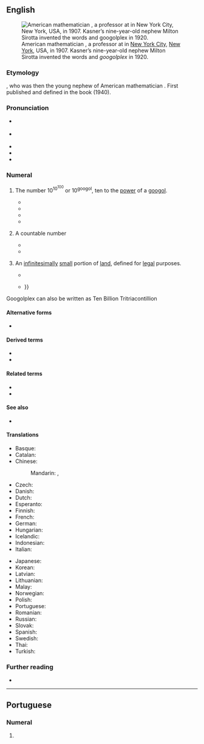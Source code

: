==English==
{{was wotd|2016|September|4}}
[[File:PSM V70 D187 Edward Kasner.jpg|thumb|American mathematician {{w|Edward Kasner}}, a professor at {{w|Columbia University}} in [[New York City]], [[New York]], USA, in 1907. Kasner’s nine-year-old nephew Milton Sirotta invented the words {{m|en|googol}} and ''googolplex'' in 1920.]]

===Etymology===
{{suffix|en|googol|plex}}, {{coin|en|w=-|nocap=1|Milton Sirotta|in=1920}} who was then the young nephew of American mathematician {{w|Edward Kasner}}. First published and defined in the book ''{{w|Mathematics and the Imagination}}'' (1940).

===Pronunciation===
* {{a|RP}} {{IPA|en|/ˈɡuːɡəlplɛks/|/ˈɡuːɡɒl-/}}
* {{a|GA}} {{IPA|en|/ˈɡuɡəlplɛks/|/ˈɡuɡɑl-/}}
* {{audio|en|en-au-googolplex.ogg|Audio (AU)}}
* {{hyphenation|en|goo|gol|plex}}
* {{homophones|en|Googleplex}}

===Numeral===
{{en-noun}}

# {{cln|en|cardinal numbers}} The number <math>10^{10^{100}}</math> or <math>10^\text{googol}</math>, ten to the [[power]] of a [[googol]]. {{defdate|from 1920.}}
#* {{quote-book|en|author=Edward Kasner|authorlink=Edward Kasner|author2=James [Roy] Newman|authorlink2=James R. Newman|chapter=New Names for Old|title={{w|Mathematics and the Imagination}}|location=New York, N.Y.|publisher={{w|Simon & Schuster}}|year=1940|page=23|oclc=525772|passage=The name "googol" was invented by a child (Dr. Kasner's nine-year-old nephew) who was asked to think up a name for a very big number, namely, 1 with a hundred zeros after it. He was very certain that this number was not infinite, and therefore equally certain that it had to have a name. At the same time that he suggested "googol" he gave a name for a still larger number: "'''Googolplex'''." A '''googolplex''' is much larger than a googol, but is still finite, as the inventor of the name was quick to point out. It was first suggested that a '''googolplex''' should be 1, followed by writing zeros until you got tired. This is a description of what would happen if one actually tried to write a '''googolplex''', but different people get tired at different times and it would never do to have [[w:Primo Carnera|[Primo] Carnera]] a better mathematician than Dr. [[w:Albert Einstein|[Albert] Einstein]], simply because he had more endurance. The '''googolplex''' then, is a specific finite number, with so many zeros after the 1 that the number of zeros is a googol. A '''googolplex''' is much bigger than a googol, much bigger than a googol times a googol. A googol times a googol would be 1 with 200 zeros, whereas a '''googolplex''' is one with a googol of zeros. You will get some idea of the size of this very large but finite number from the fact that there would not be enough room to write it, if you went to the farthest star, touring all the nebulae and putting down zeros every inch of the way.}}
#* {{quote-journal|en|editor=[[w:John W. Campbell|John Wood Campbell Jr.]]|magazine={{w|Analog Science Fiction and Fact}}|location=New York, N.Y.|publisher=[[w:Condé Nast|Condé Nast Publications]]|year=1952|page=164|oclc=174072257|passage=Consider that we can start with one '''googolplex''' and count: two '''googolplexes''', three '''googolplexes''' and so on up to a '''googolplex googolplexes''' and beyond—and still not have reached infinity.}}
#* {{quote-book|en|author=Carl Sagan|authorlink=Carl Sagan|chapter=chapter IX|title=[[w:Cosmos (Carl Sagan book)|Cosmos]]|location=New York, N.Y.|publisher={{w|Random House}}|year=1980|isbn=978-0-394-50294-6|passage=If the universe were packed solid with neutrons, say, so there was no empty space anywhere, there would still only be about 10<sup>128</sup> particles in it, quite a bit more than a googol but trivially small compared to a '''googolplex'''.}}
#* {{quote-book|en|author=K. G. Johansson|title=Googolplex|location=[Sweden?]|publisher=Affront|year=2015|isbn=978-91-87585-36-4|passage=The theoretical number of nucleic acids in DNA, Jack had heard centuries ago, was ten to the power of one hundred and twenty thousand. He couldn't even imagine a number that would hold the set of possible universes, meaning every possible state and position for every particle in every Planck time. '''Googolplex''', he thought, 1 followed by a googol of zeroes: '''googolplex''' raised to the power of '''googolplex'''.}}
# {{lb|en|figuratively}} A countable number 
#* {{quote-book|en|author=Don N[elson] Page|authorlink=Don Page (physicist)|chapter=Our Place in the Vast Universe|editor={{w|Melville Y. Stewart}}|title=Science and Religion in Dialogue|location=Malden, Mass.|publisher={{w|Wiley-Blackwell}}|year=2010|volume=I|page=371|isbn=978-1-4051-8921-7|passage=[[w:inflation (cosmology)|Inflationary theory]] suggests that the entirety of space is vastly larger. [[quantum theory|Quantum theory]] suggests that there are many different copies of space of the same basic kind as ours (same laws of physics). [[string theory|String theory]] further suggests that there may be many different kinds of space. This whole collection of '''googolplexes''' of galaxies within each of '''googolplexes''' of different spaces within each of googols of kinds of space makes up an enormously vast universe or multiverse.}}
#* {{quote-book|en|author=John [Herbert] Varley|authorlink=John Varley (author)|title=Dark Lightning|location=New York, N.Y.|publisher={{w|Ace Books}}|year=2014|isbn=978-0-425-27407-1|passage=In some unimaginable future, the universe will stretch so thin that the light from one galaxy would be unable to reach any other galaxy. Eventually, all the stars would burn out, and the universe would consist of the dead cinders of stars, black holes, and uncountable '''googolplexes''' of cubic light-years of cold, empty space.}}
# {{lb|en|US|real estate|nonstandard|rare}} An [[infinitesimally]] [[small]] portion of [[land]], defined for [[legal]] purposes.
#* {{quote-journal|en|magazine=[[w:Newsweek|Newsweek: The International Newsmagazine]]|location=New York, N.Y.|publisher=Newsweek LLC|year=1962|volume=60|page=54|issn=0028-9604|oclc=609642093|passage=To a mathematician, a '''googolplex''' is the figure 1 followed by a googol of zeroes (a googol being the figure 1 followed by a mere 100 zeroes). To a real-estate man, it's one infinitesimal parcel of a plot of land.}}
#* {{quote-book|en|author=Ralph E. Boyer|title=Florida Real Estate Transactions|location=New York, N.Y.|publisher=[[w:LexisNexis|Matthew Bender & Co.]]|year=1976|pages=930–931|oclc=1731075|passage=Competition among bidders eventually resulted in the discovery of the "'''Googolplex'''," a quantity supposedly as near to nothing as possible—one over one with countless zeros [as the size of the portion of land the bidder would accept as security for a tax lien]. This, however, was not the limit of minuteness. The "'''Googolplex''' of a '''Googolplex'''," or "Gee Gee" for short, became the common bid in the sale of City of Miami tax certificates. There has apparently been no authoritative determination of the effect of an outstanding Miami tax certificate {{...}}}}
Googolplex can also be written as Ten Billion Tritriacontillion

====Alternative forms====
* {{l|en|googleplex}} {{qualifier|misspelling}}

====Derived terms====
* {{l|en|googolplexplex}}
* {{l|en|googolplexth}}

====Related terms====
* {{l|en|googol}}
* {{l|en|googolth}}
====See also====
* {{l|en|Googleplex}}
====Translations====
{{trans-top|ten to the power of a googol}}
* Basque: {{t|eu|googolplex}}
* Catalan: {{t+|ca|googolplex}}
* Chinese:
*: Mandarin: {{t|cmn|古戈爾普勒克斯|sc=Hani}}, {{t|cmn|古戈尔普勒克斯|tr=gǔgē'ěrpǔlēikèsī|sc=Hani}}
* Czech: {{t|cs|googolplex}}
* Danish: {{t|da|googolplex}}
* Dutch: {{t+|nl|googolplex}}
* Esperanto: {{t|eo|gugloplekso}}
* Finnish: {{t+|fi|googolplex}}
* French: {{t+|fr|gogolplex}}
* German: {{t+|de|Googolplex}}
* Hungarian: {{t|hu|googolplex}}
* Icelandic: {{t|is|googolplex}}
* Indonesian: {{t|id|googolplex}}
* Italian: {{t+|it|googolplex}}
{{trans-mid}}
* Japanese: {{t|ja|グーゴルプレックス|tr=gūgoru-purekkusu}}
* Korean: {{t|ko|구골플렉스}}
* Latvian: {{t|lv|gugolplekss}}
* Lithuanian: {{t|lt|gugolpleksas}}
* Malay: {{t|ms|googolpleks}}
* Norwegian: {{t|no|googolplex}}
* Polish: {{t|pl|googolplex}}
* Portuguese: {{t+|pt|googolplex}}
* Romanian: {{t|ro|googolplex}}
* Russian: {{t+|ru|гуголплекс}}
* Slovak: {{t|sk|googolplex}}
* Spanish: {{t|es|googolplex}}
* Swedish: {{t+|sv|googolplex}}
* Thai: {{t|th|กูกอลเพลกซ์|tr=googonplék}}
* Turkish: {{t+|tr|googolplex}}
{{trans-bottom}}

===Further reading===
* {{pedia}}

----

==Portuguese==

===Numeral===
{{head|pt|numeral|g=m}}

# {{cln|pt|cardinal numbers}} {{l|en|googolplex}} {{gloss|ten to the power of a googol}}